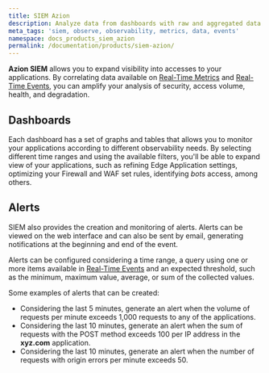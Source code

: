```yaml
---
title: SIEM Azion
description: Analyze data from dashboards with raw and aggregated data.
meta_tags: 'siem, observe, observability, metrics, data, events'
namespace: docs_products_siem_azion
permalink: /documentation/products/siem-azion/
---
```


**Azion SIEM** allows you to expand visibility into accesses to your applications. By correlating data available on [Real-Time Metrics](/en/documentation/products/observe/real-time-metrics/) and [Real-Time Events](/en/documentation/products/observe/real-time-events/), you can amplify your analysis of security, access volume, health, and degradation.

## Dashboards

Each dashboard has a set of graphs and tables that allows you to monitor your applications according to different observability needs. By selecting different time ranges and using the available filters, you'll be able to expand view of your applications, such as refining Edge Application settings, optimizing your Firewall and WAF set rules, identifying *bots* access, among others.

## Alerts

SIEM also provides the creation and monitoring of alerts. Alerts can be viewed on the web interface and can also be sent by email, generating notifications at the beginning and end of the event.

Alerts can be configured considering a time range, a query using one or more items available in [Real-Time Events](/en/documentation/products/observe/real-time-events/) and an expected threshold, such as the minimum, maximum value, average, or sum of the collected values.

Some examples of alerts that can be created:

- Considering the last 5 minutes, generate an alert when the volume of requests per minute exceeds 1,000 requests to any of the applications.
- Considering the last 10 minutes, generate an alert when the sum of requests with the POST method exceeds 100 per IP address in the **xyz.com** application.
- Considering the last 10 minutes, generate an alert when the number of requests with origin errors per minute exceeds 50.
